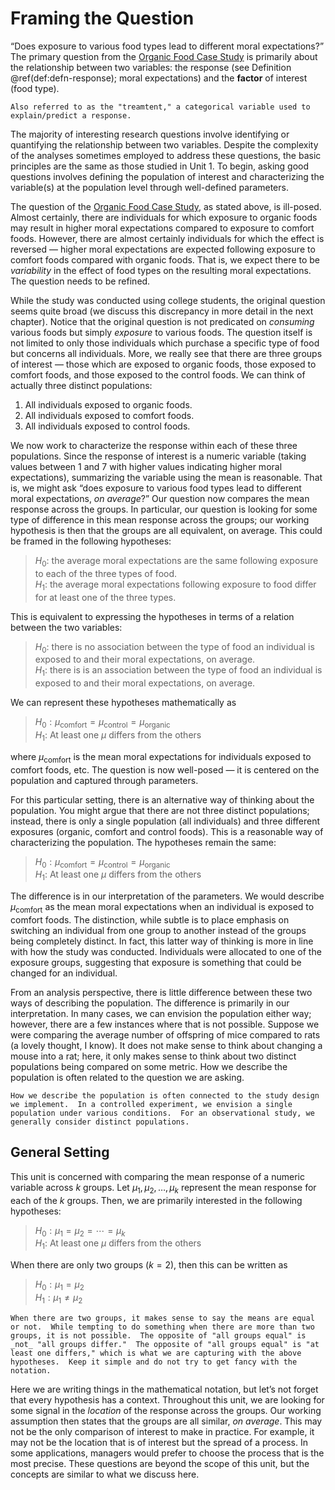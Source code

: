 # Framing the Question {#ANOVAquestions}

"Does exposure to various food types lead to different moral expectations?"  The primary question from the [Organic Food Case Study](#CaseOrganic) is primarily about the relationship between two variables: the response (see Definition \@ref(def:defn-response); moral expectations) and the __factor__ of interest (food type).

```definition
Also referred to as the "treamtent," a categorical variable used to explain/predict a response.
```

The majority of interesting research questions involve identifying or quantifying the relationship between two variables.  Despite the complexity of the analyses sometimes employed to address these questions, the basic principles are the same as those studied in Unit 1.  To begin, asking good questions involves defining the population of interest and characterizing the variable(s) at the population level through well-defined parameters.  

The question of the [Organic Food Case Study](#CaseOrganic), as stated above, is ill-posed.  Almost certainly, there are individuals for which exposure to organic foods may result in higher moral expectations compared to exposure to comfort foods.  However, there are almost certainly individuals for which the effect is reversed --- higher moral expectations are expected following exposure to comfort foods compared with organic foods.  That is, we expect there to be _variability_ in the effect of food types on the resulting moral expectations.  The question needs to be refined.

While the study was conducted using college students, the original question seems quite broad (we discuss this discrepancy in more detail in the next chapter).  Notice that the original question is not predicated on _consuming_ various foods but simply _exposure_ to various foods.  The question itself is not limited to only those individuals which purchase a specific type of food but concerns all individuals.  More, we really see that there are three groups of interest --- those which are exposed to organic foods, those exposed to comfort foods, and those exposed to the control foods.  We can think of actually three distinct populations:

  1. All individuals exposed to organic foods.
  2. All individuals exposed to comfort foods.
  3. All individuals exposed to control foods.
  
We now work to characterize the response within each of these three populations.  Since the response of interest is a numeric variable (taking values between 1 and 7 with higher values indicating higher moral expectations), summarizing the variable using the mean is reasonable.  That is, we might ask "does exposure to various food types lead to different moral expectations, _on average_?"  Our question now compares the mean response across the groups.  In particular, our question is looking for some type of difference in this mean response across the groups; our working hypothesis is then that the groups are all equivalent, on average.  This could be framed in the following hypotheses:

  > $H_0:$ the average moral expectations are the same following exposure to each of the three types of food.  
  > $H_1:$ the average moral expectations following exposure to food differ for at least one of the three types.
  
This is equivalent to expressing the hypotheses in terms of a relation between the two variables:

  > $H_0:$ there is no association between the type of food an individual is exposed to and their moral expectations, on average.  
  > $H_1:$ there is is an association between the type of food an individual is exposed to and their moral expectations, on average.
  
We can represent these hypotheses mathematically as

  > $H_0: \mu_{\text{comfort}} = \mu_{\text{control}} = \mu_{\text{organic}}$  
  > $H_1:$ At least one $\mu$ differs from the others
  
where $\mu_{\text{comfort}}$ is the mean moral expectations for individuals exposed to comfort foods, etc.  The question is now well-posed --- it is centered on the population and captured through parameters.  

For this particular setting, there is an alternative way of thinking about the population.  You might argue that there are not three distinct populations; instead, there is only a single population (all individuals) and three different exposures (organic, comfort and control foods).  This is a reasonable way of characterizing the population.  The hypotheses remain the same:

  > $H_0: \mu_{\text{comfort}} = \mu_{\text{control}} = \mu_{\text{organic}}$  
  > $H_1:$ At least one $\mu$ differs from the others
  
The difference is in our interpretation of the parameters.  We would describe $\mu_{\text{comfort}}$ as the mean moral expectations when an individual is exposed to comfort foods.  The distinction, while subtle is to place emphasis on switching an individual from one group to another instead of the groups being completely distinct.  In fact, this latter way of thinking is more in line with how the study was conducted.  Individuals were allocated to one of the exposure groups, suggesting that exposure is something that could be changed for an individual.

From an analysis perspective, there is little difference between these two ways of describing the population.  The difference is primarily in our interpretation.  In many cases, we can envision the population either way; however, there are a few instances where that is not possible.  Suppose we were comparing the average number of offspring of mice compared to rats (a lovely thought, I know).  It does not make sense to think about changing a mouse into a rat; here, it only makes sense to think about two distinct populations being compared on some metric.  How we describe the population is often related to the question we are asking.

```block2
How we describe the population is often connected to the study design we implement.  In a controlled experiment, we envision a single population under various conditions.  For an observational study, we generally consider distinct populations.
```


## General Setting
This unit is concerned with comparing the mean response of a numeric variable across $k$ groups.  Let $\mu_1, \mu_2, \dotsc, \mu_k$ represent the mean response for each of the $k$ groups.  Then, we are primarily interested in the following hypotheses:

  > $H_0: \mu_1 = \mu_2 = \dotsb = \mu_k$  
  > $H_1:$ At least one $\mu$ differs from the others
  
When there are only two groups ($k = 2$), then this can be written as

  > $H_0: \mu_1 = \mu_2$  
  > $H_1: \mu_1 \neq \mu_2$
  
```block2
When there are two groups, it makes sense to say the means are equal or not.  While tempting to do something when there are more than two groups, it is not possible.  The opposite of "all groups equal" is _not_ "all groups differ."  The opposite of "all groups equal" is "at least one differs," which is what we are capturing with the above hypotheses.  Keep it simple and do not try to get fancy with the notation.
```
  
Here we are writing things in the mathematical notation, but let's not forget that every hypothesis has a context.  Throughout this unit, we are looking for some signal in the _location_ of the response across the groups.  Our working assumption then states that the groups are all similar, _on average_.  This may not be the only comparison of interest to make in practice.  For example, it may not be the location that is of interest but the spread of a process.  In some applications, managers would prefer to choose the process that is the most precise.  These questions are beyond the scope of this unit, but the concepts are similar to what we discuss here.
